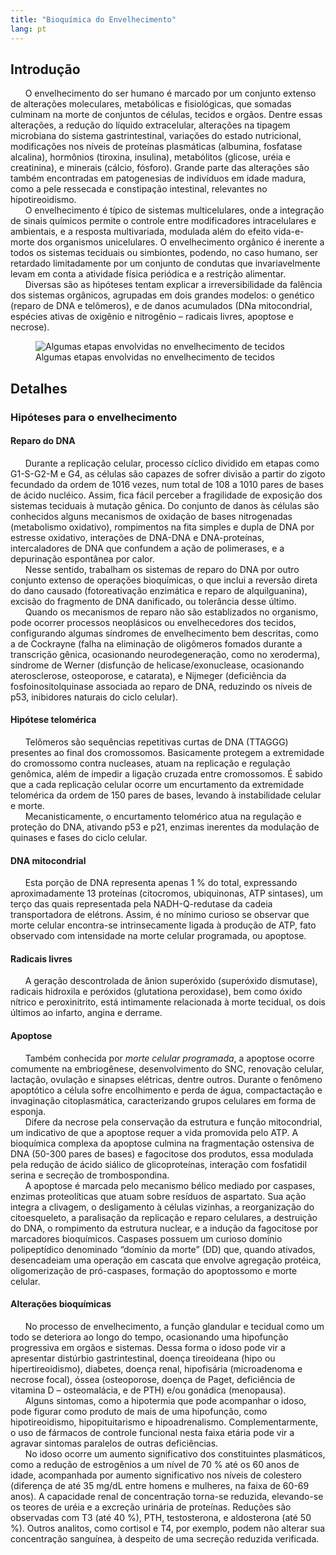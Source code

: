 ```yaml
---
title: "Bioquímica do Envelhecimento"
lang: pt
---
```



```{=html}
<script async src="https://www.googletagmanager.com/gtag/js?id=G-S1L73VGCG5"></script>
```
```{=html}
<script>
  window.dataLayer = window.dataLayer || [];
  function gtag(){dataLayer.push(arguments);}
  gtag('js', new Date());

  gtag('config', 'G-S1L73VGCG5');
</script>
```



## Introdução

|       O envelhecimento do ser humano é marcado por um conjunto extenso de alterações moleculares, metabólicas e fisiológicas, que somadas culminam na morte de conjuntos de células, tecidos e orgãos. Dentre essas alterações, a redução do líquido extracelular, alterações na tipagem microbiana do sistema gastrintestinal, variações do estado nutricional, modificações nos níveis de proteínas plasmáticas (albumina, fosfatase alcalina), hormônios (tiroxina, insulina), metabólitos (glicose, uréia e creatinina), e minerais (cálcio, fósforo). Grande parte das alterações são também encontradas em patogenesias de indivíduos em idade madura, como a pele ressecada e constipação intestinal, relevantes no hipotireoidismo.


|       O envelhecimento é típico de sistemas multicelulares, onde a integração de sinais químicos permite o controle entre modificadores intracelulares e ambientais, e a resposta multivariada, modulada além do efeito vida-e-morte dos organismos unicelulares. O envelhecimento orgânico é inerente a todos os sistemas teciduais ou simbiontes, podendo, no caso humano, ser retardado limitadamente por um conjunto de condutas que invariavelmente levam em conta a atividade física periódica e a restrição alimentar. 


|       Diversas são as hipóteses tentam explicar a irreversibilidade da falência dos sistemas orgânicos, agrupadas em dois grandes modelos: o genético (reparo de DNA e telômeros), e de danos acumulados (DNa mitocondrial, espécies ativas de oxigênio e nitrogênio – radicais livres, apoptose e necrose).

![Algumas etapas envolvidas no envelhecimento de tecidos](envelhec.png){#fig-envelhec}

## Detalhes

### Hipóteses para o envelhecimento

#### Reparo do DNA

|       Durante a replicação celular, processo cíclico dividido em etapas como G1-S-G2-M e G4, as células são capazes de sofrer divisão a partir do zigoto fecundado da ordem de 1016 vezes, num total de 108 a 1010 pares de bases de ácido nucléico. Assim, fica fácil perceber a fragilidade de exposição dos sistemas teciduais à mutação gênica. Do conjunto de danos às células são conhecidos alguns mecanismos de oxidação de bases nitrogenadas (metabolismo oxidativo), rompimentos na fita simples e dupla de DNA por estresse oxidativo, interações de DNA-DNA e DNA-proteínas, intercaladores de DNA que confundem a ação de polimerases, e a depurinação espontânea por calor. 

|       Nesse sentido, trabalham os sistemas de reparo do DNA por outro conjunto extenso de operações bioquímicas,  o que inclui a reversão direta do dano causado (fotoreativação enzimática e reparo de alquilguanina), excisão do fragmento de DNA danificado, ou tolerância desse último.

|       Quando os mecanismos de reparo não são establizados no organismo, pode ocorrer processos neoplásicos ou envelhecedores dos tecidos, configurando algumas síndromes de envelhecimento bem descritas, como a de Cockrayne (falha na eliminação de oligômeros fomados durante a transcrição gênica, ocasionando neurodegeneração, como no xeroderma), síndrome de Werner (disfunção de helicase/exonuclease, ocasionando aterosclerose, osteoporose, e catarata), e Nijmeger (deficiência da fosfoinositolquinase associada ao reparo de DNA, reduzindo os níveis de p53, inibidores naturais do ciclo celular).

#### Hipótese telomérica

|       Telômeros são sequências repetitivas curtas de DNA (TTAGGG) presentes ao final dos cromossomos. Basicamente protegem a extremidade do cromossomo contra nucleases, atuam na replicação e regulação genômica, além de impedir a ligação cruzada entre cromossomos. É sabido que a cada replicação celular ocorre um encurtamento da extremidade telomérica da ordem de 150 pares de bases, levando à instabilidade celular e morte.

|       Mecanisticamente, o encurtamento telomérico atua na regulação e proteção do DNA, ativando p53 e p21, enzimas inerentes da modulação de quinases e fases do ciclo celular. 

#### DNA mitocondrial

|       Esta porção de DNA representa apenas 1 % do total, expressando aproximadamente 13 proteínas (citocromos, ubiquinonas, ATP sintases), um terço das quais representada pela NADH-Q-redutase da cadeia transportadora de elétrons. Assim, é no mínimo curioso se observar que morte celular encontra-se intrinsecamente ligada à produção de ATP, fato observado com intensidade na morte celular programada, ou apoptose.

#### Radicais livres

|       A geração descontrolada de ânion superóxido (superóxido dismutase), radicais hidroxila e peróxidos (glutationa peroxidase), bem como óxido nítrico e peroxinitrito, está intimamente relacionada à morte tecidual, os dois últimos ao infarto, angina e derrame.

#### Apoptose

|       Também conhecida por *morte celular programada*, a apoptose ocorre comumente na embriogênese, desenvolvimento do SNC, renovação celular, lactação, ovulação e sinapses elétricas, dentre outros. Durante o fenômeno apoptótico a célula sofre encolhimento e perda de água, compactactação e invaginação citoplasmática, caracterizando grupos celulares em forma de esponja. 

|       Difere da necrose pela conservação da estrutura e função mitocondrial, um indicativo de que a apoptose requer a vida promovida pelo ATP. A bioquímica complexa da apoptose culmina na fragmentação ostensiva de DNA (50-300 pares de bases) e fagocitose dos produtos, essa modulada pela redução de ácido siálico de glicoproteínas, interação com fosfatidil serina e secreção de trombospondina. 

|       A apoptose é marcada pelo mecanismo bélico mediado por caspases, enzimas proteolíticas que atuam sobre resíduos de aspartato. Sua ação integra a clivagem, o desligamento à células vizinhas, a reorganização do citoesqueleto, a paralisação da replicação e reparo celulares, a destruição do DNA, o rompimento da estrutura nuclear, e a indução da fagocitose por marcadores bioquímicos. Caspases possuem um curioso domínio polipeptídico denominado “domínio da morte” (DD) que, quando ativados, desencadeiam uma operação em cascata que envolve agregação protéica, oligomerização de pró-caspases, formação do apoptossomo e morte celular.


#### Alterações bioquímicas

|       No processo de envelhecimento, a função glandular e tecidual como um todo se deteriora ao longo do tempo, ocasionando uma hipofunção progressiva em orgãos e sistemas. Dessa forma o idoso pode vir a apresentar distúrbio gastrintestinal, doença tireoideana (hipo ou hipertireoidismo), diabetes, doença renal, hipofisária (microadenoma e necrose focal), óssea (osteoporose, doença de Paget, deficiência de vitamina  D – osteomalácia, e de PTH) e/ou gonádica (menopausa). 

|       Alguns sintomas, como a hipotermia que pode acompanhar o idoso, pode figurar como produto de mais de uma hipofunção, como hipotireoidismo, hipopituitarismo e hipoadrenalismo.  Complementarmente, o uso de fármacos de controle funcional nesta faixa etária pode vir a agravar sintomas paralelos de outras deficiências. 


|       No idoso ocorre um aumento significativo dos constituintes plasmáticos, como a redução de estrogênios a um nível de 70 % até os 60 anos de idade, acompanhada por aumento significativo nos níveis de colestero (diferença de até 35 mg/dL entre homens e mulheres, na faixa de 60-69 anos). A capacidade renal de concentração torna-se reduzida, elevando-se os teores de uréia e a excreção urinária de proteínas. Reduções são observadas com T3 (até 40 %), PTH, testosterona,  e aldosterona (até 50 %). Outros analitos, como cortisol e T4, por exemplo, podem não alterar sua concentração sanguínea, à despeito de uma secreção reduzida verificada. 

